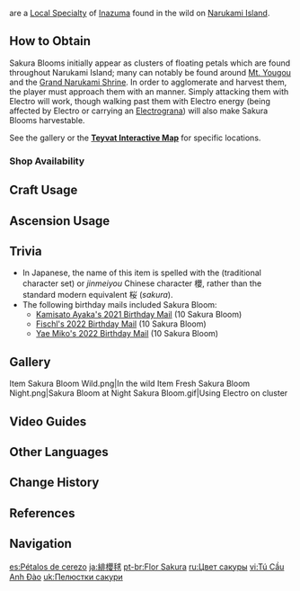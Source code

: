 {{Item Infobox
|id           = 101202
|image        = Item Sakura Bloom.png
|type         = Inazuma Local Specialties
|group        = Cooking Ingredients
|invCategory  = Materials
|description  = Blossoms from the Sacred Sakura at the Grand Narukami Shrine, filled with a fondness for Inazuma.
|source1      = Found in the wild on [[Narukami Island]]
}}
{{Description|A petal that has fallen from the [[Grand Narukami Shrine]]'s [[Sacred Sakura]]. They float in mid-air due to the effect of Electro energies.<br />Legend holds that the roots of [[Thunder Sakura]] are linked deep beneath the earth. Should you trace these roots, you will always come back to this sacred sakura tree that stands guard over Inazuma. Some other legends have it that the Thunder Sakura are part of the [[Ei|Almighty Narukami Ogosho]], the result of her splitting her divine form into parts, all the better to defend those under her rule with.}}
{{Lang|'''Sakura Blooms'''|ja=緋櫻毬|ja_rm=Hiou-kyuu}} are a [[Local Specialty]] of [[Inazuma]] found in the wild on [[Narukami Island]].

==How to Obtain==
Sakura Blooms initially appear as clusters of floating petals which are found throughout Narukami Island; many can notably be found around [[Mt. Yougou]] and the [[Grand Narukami Shrine]]. In order to agglomerate and harvest them, the player must approach them with an {{Electro}} manner. Simply attacking them with Electro will work, though walking past them with Electro energy (being affected by Electro or carrying an [[Electrograna]]) will also make Sakura Blooms harvestable.

See the gallery or the '''[https://webstatic-sea.mihoyo.com/app/ys-map-sea/index.html#/map/2?shown_types=199 Teyvat Interactive Map]''' for specific locations.

===Shop Availability===
{{Shop Availability}}

==Craft Usage==
{{Craft Usage}}

==Ascension Usage==
{{Ascension Usage}}

==Trivia==
*In Japanese, the name of this item is spelled with the {{w|Kyūjitai|''kyuujitai''}} (traditional character set) or ''jinmeiyou'' Chinese character 櫻, rather than the standard modern equivalent 桜 (''sakura'').
*The following birthday mails included Sakura Bloom:
**[[Birthday/Kamisato Ayaka#Tonight...|Kamisato Ayaka's 2021 Birthday Mail]] (10 Sakura Bloom)
**[[Birthday/Fischl#Day of Destiny...|Fischl's 2022 Birthday Mail]] (10 Sakura Bloom)
**[[Birthday/Yae Miko#What a Coincidence...|Yae Miko's 2022 Birthday Mail]] (10 Sakura Bloom)

==Gallery==
<gallery hideaddbutton="true" captionalign="center">
Item Sakura Bloom Wild.png|In the wild
Item Fresh Sakura Bloom Night.png|Sakura Bloom at Night
Sakura Bloom.gif|Using Electro on cluster
</gallery>

==Video Guides==
{{EVT
|video1   = https://youtu.be/17HwqDmGI2M
|caption1 = Farm Guide

|video2   = https://youtu.be/ryIVu60mRoM
|caption2 = Farm Guide (55 total)

|video3   = https://youtu.be/vuzu0yv9QvM
|caption3 = Sakura Bloom - 3 easy routes in Genshin Impact
}}
==Other Languages==
{{Other Languages
|en      = Sakura Bloom
|zhs     = 绯樱绣球
|zhs_rm  = Fēiyīng Xiùqiú
|zht     = 緋櫻繡球
|zht_rm  = Fēiyīng Xiùqiú
|zh_tl   = Scarlet Cherry Embroidered Ball
|zh_note = {{Lang|mini=1|zh-Hans=绣球}}/{{Lang|mini=1|zh-Hant=繡球|zh-Hant_rm=Xiùqiú}} also refers hydrangeas, but based on the Japanese name is more likely to refer to an embroidered ball.
|ja      = {{Rubi|緋|ひ|櫻|おう|毬|きゅう}}
|ja_rm   = Hiou-kyuu<ref>{{Ref/VO|Traveler|緋櫻毬について…|ja}}</ref>
|ja_tl   = Scarlet Cherry Ball
|ja_note = {{Lang|mini=1|ja=毬|ja_rm=kyuu/mari}} typically refers to a ball such as a {{w|Temari (toy)|''temari''}}.
|ko      = 벚꽃 {{tt|수구|繡毬}}
|ko_rm   = Beotkkot Sugu
|ko_tl   = Cherry Blossom Hydrangea
|es      = Pétalos de cerezo
|es_tl   = Cherry Petals
|fr      = Fleur de cerisier
|fr_tl   = Cherry Blossom
|ru      = Цвет сакуры
|ru_tl   = Sakura Blossom
|th      = Sakura Bloom
|vi      = {{tt|Tú Cầu|繡球}} {{tt|Anh Đào|櫻桃}}
|vi_tl   = Cherry Hydrangea
|de      = Sakura-Blüte
|de_tl   = Sakura Blossom
|id      = Sakura Bloom
|pt      = Pétalas da Flor de Sakura
|pt_tl   = Petals of Sakura Flower
}}

==Change History==
{{Change History|2.0}}

==References==
{{Reflist}}

==Navigation==
{{Material Navbox|type=Local Specialties}}

[[es:Pétalos de cerezo]]
[[ja:緋櫻毬]]
[[pt-br:Flor Sakura]]
[[ru:Цвет сакуры]]
[[vi:Tú Cầu Anh Đào]]
[[uk:Пелюстки сакури]]